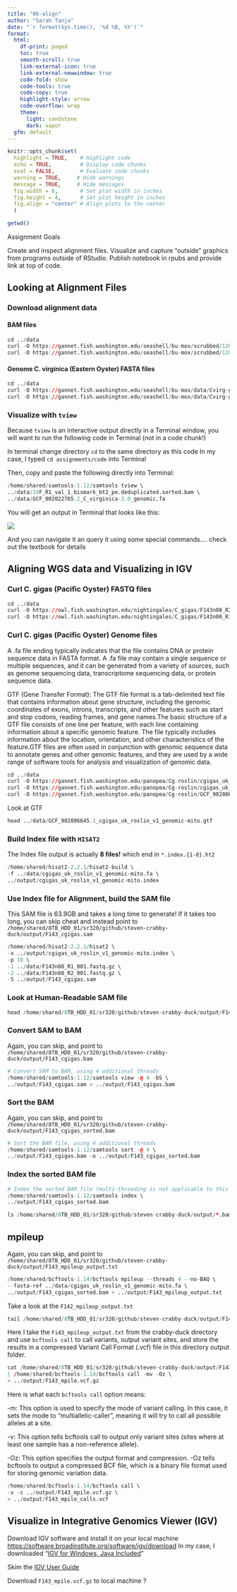 ```yaml
---
title: "06-align"
author: "Sarah Tanja"
date: "`r format(Sys.time(), '%d %B, %Y')`"  
format:
  html:
    df-print: paged
    toc: true
    smooth-scroll: true
    link-external-icon: true
    link-external-newwindow: true
    code-fold: show
    code-tools: true
    code-copy: true
    highlight-style: arrow
    code-overflow: wrap
    theme:
      light: sandstone
      dark: vapor
  gfm: default
---
```


```r
knitr::opts_chunk$set(
  highlight = TRUE,    # Highlight code
  echo = TRUE,         # Display code chunks
  eval = FALSE,        # Evaluate code chunks
  warning = TRUE,     # Hide warnings
  message = TRUE,     # Hide messages
  fig.width = 6,       # Set plot width in inches
  fig.height = 4,      # Set plot height in inches
  fig.align = "center" # Align plots to the center
  )

getwd()

```

Assignment Goals

::: callout-info
Create and inspect alignment files. Visualize and capture "outside" graphics from programs outside of RStudio. Publish notebook in rpubs and provide link at top of code.
:::

## Looking at Alignment Files

### Download alignment data

#### BAM files

```r
cd ../data
curl -O https://gannet.fish.washington.edu/seashell/bu-mox/scrubbed/120321-cvBS/19F_R1_val_1_bismark_bt2_pe.deduplicated.sorted.bam
curl -O https://gannet.fish.washington.edu/seashell/bu-mox/scrubbed/120321-cvBS/19F_R1_val_1_bismark_bt2_pe.deduplicated.sorted.bam.bai
```

#### Genome C. virginica (Eastern Oyster) FASTA files

```r
cd ../data
curl -O https://gannet.fish.washington.edu/seashell/bu-mox/data/Cvirg-genome/GCF_002022765.2_C_virginica-3.0_genomic.fa
curl -O https://gannet.fish.washington.edu/seashell/bu-mox/data/Cvirg-genome/GCF_002022765.2_C_virginica-3.0_genomic.fa.fai
```

### Visualize with `tview`

::: callout-warning
Because `tview` is an interactive output directly in a Terminal window, you will want to run the following code in Terminal (not in a code chunk!)
:::

In terminal change directory `cd` to the same directory as this code In my case, I typed `cd assignments/code` into Terminal

Then, copy and paste the following directly into Terminal:

```r
/home/shared/samtools-1.12/samtools tview \
../data/19F_R1_val_1_bismark_bt2_pe.deduplicated.sorted.bam \
../data/GCF_002022765.2_C_virginica-3.0_genomic.fa
```

You will get an output in Terminal that looks like this:

![](images/tview.png)

And you can navigate it an query it using some special commands.... check out the textbook for details

## Aligning WGS data and Visualizing in IGV

### Curl C. gigas (Pacific Oyster) FASTQ files

```r
cd ../data
curl -O https://owl.fish.washington.edu/nightingales/C_gigas/F143n08_R2_001.fastq.gz
curl -O https://owl.fish.washington.edu/nightingales/C_gigas/F143n08_R1_001.fastq.gz
```

### Curl C. gigas (Pacific Oyster) Genome files

::: callout-info
A .fa file ending typically indicates that the file contains DNA or protein sequence data in FASTA format. A .fa file may contain a single sequence or multiple sequences, and it can be generated from a variety of sources, such as genome sequencing data, transcriptome sequencing data, or protein sequence data.
:::

::: callout-info
GTF (Gene Transfer Format): The GTF file format is a tab-delimited text file that contains information about gene structure, including the genomic coordinates of exons, introns, transcripts, and other features such as start and stop codons, reading frames, and gene names.The basic structure of a GTF file consists of one line per feature, with each line containing information about a specific genomic feature. The file typically includes information about the location, orientation, and other characteristics of the feature.GTF files are often used in conjunction with genomic sequence data to annotate genes and other genomic features, and they are used by a wide range of software tools for analysis and visualization of genomic data.
:::

```r
cd ../data
curl -O https://gannet.fish.washington.edu/panopea/Cg-roslin/cgigas_uk_roslin_v1_genomic-mito.fa
curl -O https://gannet.fish.washington.edu/panopea/Cg-roslin/cgigas_uk_roslin_v1_genomic-mito.fa.fai
curl -O https://gannet.fish.washington.edu/panopea/Cg-roslin/GCF_902806645.1_cgigas_uk_roslin_v1_genomic-mito.gtf
```

Look at GTF

```r
head ../data/GCF_902806645.1_cgigas_uk_roslin_v1_genomic-mito.gtf
```

### Build Index file with `HISAT2`

::: callout-info
The Index file output is actually **8 files!** which end in `*.index.{1-8}.ht2`
:::

```r
/home/shared/hisat2-2.2.1/hisat2-build \
-f ../data/cgigas_uk_roslin_v1_genomic-mito.fa \
../output/cgigas_uk_roslin_v1_genomic-mito.index
```

### Use Index file for Alignment, build the SAM file

::: callout-warning
This SAM file is 63.9GB and takes a long time to generate! If it takes too long, you can skip cheat and instead point to `/home/shared/8TB_HDD_01/sr320/github/steven-crabby-duck/output/F143_cgigas.sam`
:::

```r
/home/shared/hisat2-2.2.1/hisat2 \
-x ../output/cgigas_uk_roslin_v1_genomic-mito.index \
-p 10 \
-1 ../data/F143n08_R1_001.fastq.gz \
-2 ../data/F143n08_R2_001.fastq.gz \
-S ../output/F143_cgigas.sam
```

### Look at Human-Readable SAM file

```r
head /home/shared/8TB_HDD_01/sr320/github/steven-crabby-duck/output/F143_cgigas.sam
```

### Convert SAM to BAM

::: callout-warning
Again, you can skip, and point to `/home/shared/8TB_HDD_01/sr320/github/steven-crabby-duck/output/F143_cgigas.bam`
:::

```r
# Convert SAM to BAM, using 4 additional threads
/home/shared/samtools-1.12/samtools view -@ 4 -bS \
../output/F143_cgigas.sam > ../output/F143_cgigas.bam
```

### Sort the BAM

::: callout-warning
Again, you can skip, and point to `/home/shared/8TB_HDD_01/sr320/github/steven-crabby-duck/output/F143_cgigas_sorted.bam`
:::

```r
# Sort the BAM file, using 4 additional threads
/home/shared/samtools-1.12/samtools sort -@ 4 \
../output/F143_cgigas.bam -o ../output/F143_cgigas_sorted.bam
```

### Index the sorted BAM file

```r
# Index the sorted BAM file (multi-threading is not applicable to this operation)
/home/shared/samtools-1.12/samtools index \
../output/F143_cgigas_sorted.bam
```

```r
ls /home/shared/8TB_HDD_01/sr320/github/steven-crabby-duck/output/*.bam
```

## mpileup

::: callout-warning
Again, you can skip, and point to `/home/shared/8TB_HDD_01/sr320/github/steven-crabby-duck/output/F143_mpileup_output.txt`
:::

```r
/home/shared/bcftools-1.14/bcftools mpileup --threads 4 --no-BAQ \
--fasta-ref ../data/cgigas_uk_roslin_v1_genomic-mito.fa \
../output/F143_cgigas_sorted.bam > ../output/F143_mpileup_output.txt
```

Take a look at the `F142_mpileup_output.txt`

```r
tail /home/shared/8TB_HDD_01/sr320/github/steven-crabby-duck/output/F143_mpileup_output.txt
```

Here I take the `Fi43_mpileup_output.txt` from the crabby-duck directory and use `bcftools call` to call variants, output variant sites, and store the results in a compressed Variant Call Format (.vcf) file in this directory output folder.  

```r
cat /home/shared/8TB_HDD_01/sr320/github/steven-crabby-duck/output/F143_mpileup_output.txt \
| /home/shared/bcftools-1.14/bcftools call -mv -Oz \
> ../output/F143_mpile.vcf.gz
```

Here is what each `bcftools call` option means:

-m: This option is used to specify the mode of variant calling. In this case, it sets the mode to "multiallelic-caller", meaning it will try to call all possible alleles at a site.

-v: This option tells bcftools call to output only variant sites (sites where at least one sample has a non-reference allele).

-Oz: This option specifies the output format and compression. -Oz tells bcftools to output a compressed BCF file, which is a binary file format used for storing genomic variation data.



```r
/home/shared/bcftools-1.14/bcftools call \
-v -c ../output/F143_mpile.vcf.gz \
> ../output/F143_mpile_calls.vcf
```

## Visualize in Integrative Genomics Viewer (IGV)

Download IGV software and install it on your local machine
  <https://software.broadinstitute.org/software/igv/download>
In my case, I downloaded "[IGV for Windows, Java Included](https://data.broadinstitute.org/igv/projects/downloads/2.16/IGV_Win_2.16.1-WithJava-installer.exe)"

Skim the [IGV User Guide](https://software.broadinstitute.org/software/igv/book/export/html/6)

Download `F143_mpile.vcf.gz` to local machine ?



